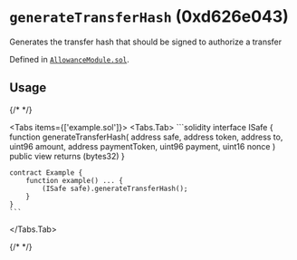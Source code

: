 



# `generateTransferHash` (0xd626e043)



Generates the transfer hash that should be signed to authorize a transfer


Defined in [`AllowanceModule.sol`](https://github.com/safe-global/safe-modules/tree/allowance/v0.1.1/modules/allowances/contracts/AllowanceModule.sol#L214).


## Usage

{/* <!-- vale off --> */}

<Tabs items={['example.sol']}>
  <Tabs.Tab>
    ```solidity
    interface ISafe {
        function generateTransferHash( address safe, address token, address to, uint96 amount, address paymentToken, uint96 payment, uint16 nonce ) public view returns (bytes32)
    }

    contract Example {
        function example() ... {
            (ISafe safe).generateTransferHash();
        }
    }
    ```
  </Tabs.Tab>
</Tabs>

{/* <!-- vale on --> */}






